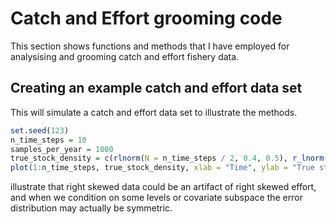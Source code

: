 # Catch and Effort grooming code {#CatchEffort}
This section shows functions and methods that I have employed for analysising and grooming catch and effort fishery data.

## Creating an example catch and effort data set

This will simulate a catch and effort data set to illustrate the methods.


```r
set.seed(123)
n_time_steps = 10
samples_per_year = 1000
true_stock_density = c(rlnorm(N = n_time_steps / 2, 0.4, 0.5), r_lnorm(N = n_time_steps / 2, 0.6, 0.9))
plot(1:n_time_steps, true_stock_density, xlab = "Time", ylab = "True stock density", type = "l", lwd = 3)
```

illustrate that right skewed data could be an artifact of right skewed effort, and when we condition on some levels or covariate subspace the error distribution may actually be symmetric.



